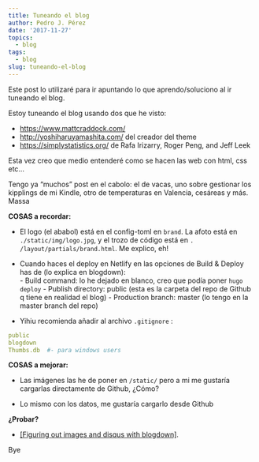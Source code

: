 ```yaml
---
title: Tuneando el blog
author: Pedro J. Pérez
date: '2017-11-27'
topics:
  - blog
tags:
  - blog
slug: tuneando-el-blog
---
```


Este post lo utilizaré para ir apuntando lo que aprendo/soluciono al ir tuneando el blog.


Estoy tuneando el blog usando dos que he visto:

  - <https://www.mattcraddock.com/>
  - <http://yoshiharuyamashita.com/> del creador del theme
  - <https://simplystatistics.org/> de Rafa Irizarry, Roger Peng, and Jeff Leek 
  

Esta vez creo que medio entenderé como se hacen las web con html, css etc…

Tengo ya "muchos" post en el cabolo: el de vacas, uno sobre gestionar los kipplings de mi Kindle, otro de temperaturas en Valencia, cesáreas y más. Massa


**COSAS a recordar:**

- El logo (el ababol) está en el config-toml en `brand`. La afoto está en `./static/img/logo.jpg`, y el trozo de código está en `. /layout/partials/brand.html`. Me explico, eh!

- Cuando haces el deploy en Netlify  en las opciones de Build & Deploy has de (lo explica en blogdown):   
      - Build command: lo he dejado en blanco, creo que podía poner `hugo deploy`
      - Publish directory: public (esta es la carpeta del repo de Github q tiene en realidad el blog)
      - Production branch: master (lo tengo en la master branch del repo)

- Yihiu recomienda añadir al archivo `.gitignore` : 

```yaml
public  
blogdown
Thumbs.db  #- para windows users
```

**COSAS a mejorar:**

- Las imágenes las he de poner en `/static/` pero a mi me gustaría cargarlas directamente de Github, ¿Cómo?


- Lo mismo con los datos, me gustaría cargarlo desde Github

**¿Probar?**

- [[Figuring out images and disqus with blogdown]](http://kgilds.rbind.io/2017/12/13/images/). 



Bye